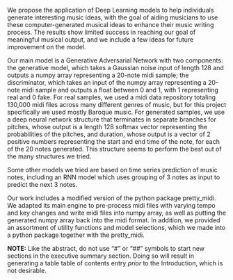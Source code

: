 
We propose the application of Deep Learning models to help individuals generate interesting music ideas, with the goal of aiding musicians to use these computer-generated musical ideas to enhance their music writing process. The results show limited success in reaching our goal of meaningful musical output, and we include a few ideas for future improvement on the model.

Our main model is a Generative Adversarial Network with two components: the generative model, which takes a Gaussian noise input of length 128 and outputs a numpy array representing a 20-note midi sample; the discriminator, which takes an input of the numpy array representing a 20-note midi sample and outputs a float between 0 and 1, with 1 representing real and 0 fake. For real samples, we used a midi data repository totaling 130,000 midi files across many different genres of music, but for this project specifically we used mostly Baroque music. For generated samples, we use a deep neural network structure that terminates in separate branches for pitches, whose output is a length 128 softmax vector representing the probabilities of the pitches, and duration, whose output is a vector of 2 positive numbers representing the start and end time of the note, for each of the 20 notes generated. This structure seems to perform the best out of the many structures we tried.

Some other models we tried are based on time series prediction of music notes, including an RNN model which uses grouping of 3 notes as input to predict the next 3 notes.

Our work includes a modified version of the python package pretty_midi. We adapted its main engine to pre-process midi files with varying tempo and key changes and write midi files into numpy array, as well as putting the generated numpy array back into the midi format. In addition, we provided an assortment of utility functions and model selections, which we made into a python package together with the pretty_midi.

\bigskip
\bigskip
\bigskip
**NOTE:** Like the abstract, do not use "#" or "##" symbols to start new sections in the executive summary section. Doing so will result in generating a table table of contents entry _prior_ to the Introduction, which is not desirable.


